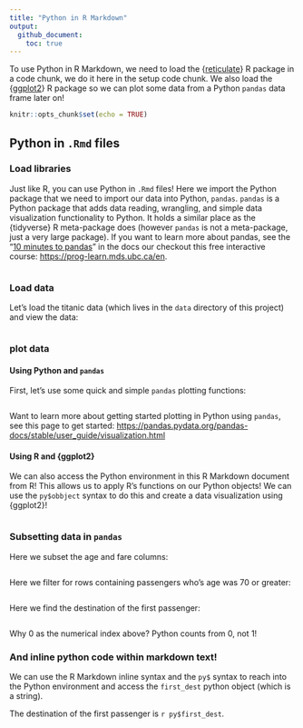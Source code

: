 ```yaml
---
title: "Python in R Markdown"
output: 
  github_document:
    toc: true
---
```


To use Python in R Markdown, we need to load the 
{[reticulate](https://rstudio.github.io/reticulate/)} R package in a 
code chunk, we do it here in the setup code chunk. We also load the 
{[ggplot2](https://ggplot2.tidyverse.org/)} R package so we can plot some data 
from a Python `pandas` data frame later on!

```r
knitr::opts_chunk$set(echo = TRUE)
```

## Python in `.Rmd` files

### Load libraries

Just like R, you can use Python in `.Rmd` files! Here we import the Python 
package that we need to import our data into Python, `pandas`. `pandas` is a
Python package that adds data reading, wrangling, and simple data visualization 
functionality to Python. It holds a similar place as the {tidyverse} R 
meta-package does (however `pandas` is not a meta-package, just a very large
package). If you want to learn more about pandas, see the 
"[10 minutes to pandas](https://pandas.pydata.org/pandas-docs/stable/user_guide/10min.html)"
in the docs our checkout this free interactive course: <https://prog-learn.mds.ubc.ca/en>.

```python

```

### Load data

Let's load the titanic data (which lives in the `data` directory of this 
project) and view the data:

```python

```

### plot data

#### Using Python and `pandas`
First, let's use some quick and simple `pandas` plotting functions:

```python

```

Want to learn more about getting started plotting in Python using `pandas`, 
see this page to get started: <https://pandas.pydata.org/pandas-docs/stable/user_guide/visualization.html>

#### Using R and {ggplot2}

We can also access the Python environment in this R Markdown document from R! 
This allows us to apply R's functions on our Python objects! We can use the 
`py$obbject` syntax to do this and create a data visualization using {ggplot2}!

```r

```



### Subsetting data in `pandas`

Here we subset the age and fare columns:

```python

```


Here we filter for rows containing passengers who's age was 70 or greater:

```python

```

Here we find the destination of the first passenger:

```python

```

Why 0 as the numerical index above? Python counts from 0, not 1!

### And inline python code within markdown text!

We can use the R Markdown inline syntax and the `py$` syntax to reach into the 
Python environment and access the `first_dest` python object (which is a string).

The destination of the first passenger is `r py$first_dest`.
